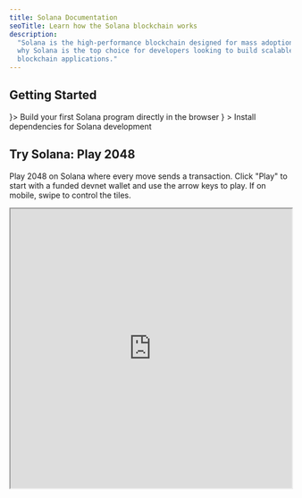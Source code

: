 ```yaml
---
title: Solana Documentation
seoTitle: Learn how the Solana blockchain works
description:
  "Solana is the high-performance blockchain designed for mass adoption. Learn
  why Solana is the top choice for developers looking to build scalable
  blockchain applications."
---
```


## Getting Started

<Cards>
  <Card title="Quickstart" href="/docs/intro/quick-start" icon={<Rocket />}>
    Build your first Solana program directly in the browser
  </Card>
  <Card
    title="Setup Local Environment"
    href="/docs/intro/installation"
    icon={<Download />}
  >
    Install dependencies for Solana development
  </Card>
</Cards>

## Try Solana: Play 2048

Play 2048 on Solana where every move sends a transaction. Click "Play" to start
with a funded devnet wallet and use the arrow keys to play. If on mobile, swipe
to control the tiles.

<Accordions>
<Accordion title="Play Solana 2048">

<iframe
  src="https://solplay.de/solana-2048/"
  width="100%"
  height="500"
  style={{
    borderRadius: "12px",
    border: "2px solid rgba(0, 0, 0, 0.2)",
    maxWidth: "100%",
    minHeight: "300px",
    aspectRatio: "1",
  }}
  scrolling="no"
/>

</Accordion>
</Accordions>

Built by [Jonas](https://x.com/SolPlay_jonas), from the Solana Foundation DevRel
team.

## Start Learning

Learn the key concepts specific to Solana development.

<Cards>
  <Card title="Accounts" href="/docs/core/accounts">
    How Solana stores data
  </Card>
  <Card title="Fees on Solana" href="/docs/core/fees">
    Costs to send transactions on Solana
  </Card>
  <Card title="Transactions" href="/docs/core/transactions">
    How to interact with the Solana network
  </Card>
  <Card title="Programs" href="/docs/core/programs">
    Smart contracts on Solana
  </Card>
  <Card title="Programs Derived Address" href="/docs/core/pda">
    How to generate deterministic addresses
  </Card>
  <Card title="Cross Program Invocation" href="/docs/core/cpi">
    How to call one program from another
  </Card>
</Cards>

### Client Side Development

If you develop on the client side, the following community-contributed SDKs help
you interact with the network in popular languages:

| Language   | SDK                                                                                                                                       |
| ---------- | ----------------------------------------------------------------------------------------------------------------------------------------- |
| Rust       | [solana_sdk](https://docs.rs/solana-sdk/latest/solana_sdk/)                                                                               |
| Typescript | [@solana/web3.js](https://github.com/anza-xyz/solana-web3.js)                                                                             |
| Python     | [solders](https://github.com/kevinheavey/solders)                                                                                         |
| Java       | [sava](https://sava.software) or [solanaj](https://github.com/skynetcap/solanaj) or [solana4j](https://github.com/LMAX-Exchange/solana4j) |
| C++        | [solcpp](https://github.com/mschneider/solcpp) or [solana-c](https://github.com/VAR-META-Tech/solana-c-sdk)                               |
| Go         | [solana-go](https://github.com/gagliardetto/solana-go)                                                                                    |
| Kotlin     | [sol4k](https://github.com/sol4k/sol4k) or [solanaKT](https://github.com/metaplex-foundation/SolanaKT)                                    |
| Dart       | [solana](https://github.com/espresso-cash/espresso-cash-public/tree/master/packages/solana)                                               |
| C#         | [solnet](https://github.com/bmresearch/Solnet)                                                                                            |
| GdScript   | [godot](https://github.com/Virus-Axel/godot-solana-sdk/)                                                                                  |

## Running a validator

Explore what it takes to operate a Solana validator and help secure the network.

<Cards>
  <Card title="Validators" href="https://docs.anza.xyz/validator/anatomy">
    Individual nodes securing the Solana network
  </Card>
  <Card
    title="System Requirements"
    href="https://docs.anza.xyz/operations/requirements"
  >
    Recommended hardware requirements and SOL required to operate a validator
  </Card>
  <Card
    title="Validator Setup"
    href="https://docs.anza.xyz/operations/setup-a-validator"
  >
    Setup a validator and get connected to a cluster for the first time
  </Card>
</Cards>

## Getting Support

Get help from the Solana community on
[Solana StackExchange](https://solana.stackexchange.com).
